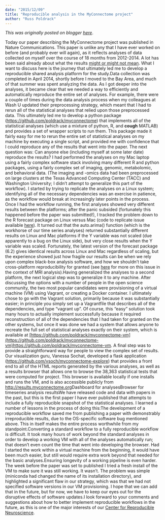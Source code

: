 ```yaml
---
date: "2015/12/09"
title: "Reproducible analysis in the MyConnectome project"
author: "Russ Poldrack"
---
```


*This was originally posted on blogger [here](https://russpoldrack.blogspot.com/2015/12/reproducible-analysis-in-myconnectome.html)*.

Today our paper describing the MyConnectome project was published in Nature Communications.  This paper is unlike any that I have ever worked on before (and probably ever will again), as it reflects analyses of data collected on myself over the course of 18 months from 2012-2014.  A lot has been said already about what the results [might or might not mean](http://www.dana.org/News/Making-the-Connectome-Personal/).  What I want to discuss here is the journey that ultimately led me to develop a reproducible shared analysis platform for the study.Data collection was completed in April 2014, shortly before I moved to the Bay Area, and much of that summer was spent analyzing the data.  As I got deeper into the analyses, it became clear that we needed a way to efficiently and automatically reproduce the entire set of analyses.  For example, there were a couple of times during the data analysis process when my colleagues at Wash U updated their preprocessing strategy, which meant that I had to rerun all of the statistical analyses that relied upon those preprocessed data. This ultimately led me to develop a python package ([https://github.com/poldrack/myconnectome](https://github.com/poldrack/myconnectome)) that implements all of the statistical analyses (which use a mixture of python, R, and **cough** MATLAB) and provides a set of wrapper scripts to run them.  This package made it fairly easy for me to rerun the entire set of statistical analyses on my machine by executing a single script, and provided me with confidence that I could reproduce any of the results that went into the paper.  The next question was: Can anyone else (including myself at some later date) reproduce the results?  I had performed the analyses on my Mac laptop using a fairly complex software stack involving many different R and python packages, using a fairly complex set of imaging, genomic, metabolomic, and behavioral data.  (The imaging and -omics data had been preprocessed on large clusters at the Texas Advanced Computing Center (TACC) and Washington University; I didn’t attempt to generalize this part of the workflow).  I started by trying to replicate the analyses on a Linux system; identifying all of the necessary dependencies was an exercise in patience, as the workflow would break at increasingly later points in the process.  Once I had the workflow running, the first analyses showed very different results between the platforms; after the panic subsided (fortunately this happened before the paper was submitted!), I tracked the problem down to the R forecast package on Linux versus Mac (code to replicate issue available [here](https://github.com/poldrack/forecast_test)).  It turned out that the auto.arima() function (which is the workhorse of our time series analyses) returned substantially different results on Linux and Mac platforms if the Y variable was not scaled (due apparently to a bug on the Linux side), but very close results when the Y variable was scaled. Fortunately, the latest version of the forecast package (6.2) gives identical results across Linux and Mac regardless of scaling, but the experience showed just how fragile our results can be when we rely upon complex black-box analysis software, and how we shouldn't take cross-platform reproducibility for granted (see [here](http://journal.frontiersin.org/article/10.3389/fninf.2015.00012/abstract) for more on this issue in the context of MRI analysis).Having generalized the analyses to a second platform, the next logical step was to generalize it to any machine.  After discussing the options with a number of people in the open science community, the two most popular candidates were provisioning of a virtual machine (VM) using Vagrant, or creating a Docker container.  I ultimately chose to go with the Vagrant solution, primarily because it was substantially easier; in principle you simply set up a Vagrantfile that describes all of the dependencies, and type “vagrant up”.    Of course, this “easy” solution took many hours to actually implement successfully because it required reconstruction of all of the dependencies that I had taken for granted on the other systems, but once it was done we had a system that allows anyone to recreate the full set of statistical analyses exactly on their system, which is available at [[https://github.com/poldrack/myconnectome-vm](https://github.com/poldrack/myconnectome-vm)](https://github.com/poldrack/myconnectome-vm)[https://github.com/poldrack/myconnectome-vm](https://github.com/poldrack/myconnectome-vm). A final step was to provide a straightforward way for people to view the complex set of results.  Our visualization guru, Vanessa Sochat, developed a flask application ([https://github.com/vsoch/myconnectome-explore](https://github.com/vsoch/myconnectome-explore)) that provides a front end to all of the HTML reports generated by the various analyses, as well as a results browser that allows one to browse the 38,363 statistical tests that were computed for project.  This browser is available locally if one installs and runs the VM, and is also accessible publicly from [http://results.myconnectome.org](http://results.myconnectome.org/)Dashboard for analysesBrowser for timeseries analysis resultsWe have released code and data with papers in the past, but this is the first paper I have ever published that attempts to include a fully reproducible snapshot of the statistical analyses.  I learned a number of lessons in the process of doing this:The development of a reproducible workflow saved me from publishing a paper with demonstrably irreproducible results, due to the OS-specific software bug mentioned above.  This in itself makes the entire process worthwhile from my standpoint.Converting a standard workflow to a fully reproducible workflow is difficult. It took many hours of work beyond the standard analyses in order to develop a working VM with all of the analyses automatically run; that doesn’t even count the time that went into developing the browser. Had I started the work within a virtual machine from the beginning, it would have been much easier, but still would require extra work beyond that needed for the basic analyses.Ensuring longevity of a working pipeline is even harder.  The week before the paper was set to published I tried a fresh install of the VM to make sure it was still working.  It wasn’t.  The problem was simple (miniconda had changed the name of its installation directory), and highlighted a significant flaw in our strategy, which was that we had not specified software versions in our VM provisioning.  I hope that we can add that in the future, but for now, we have to keep our eyes out for the disruptive effects of software updates.I look forward to your comments and suggestions about how to better implement reproducible workflows in the future, as this is one of the major interests of our [Center for Reproducible Neuroscience](http://reproducibility.stanford.edu/).